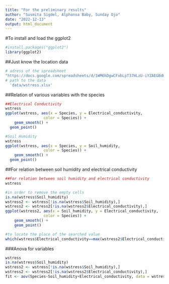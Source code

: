 ```yaml
---
title: "For the preliminary results"
author: "Susmita Sigdel, Alphonsa Baby, Sunday Ojo"
date: "2022-12-13"
output: html_document
---
```

#To install and load the ggplot2 
```r
#install.packages("ggplot2")
library(ggplot2)
```

##Just know the location data 
```r
# adress of the spreadsheet
"https://docs.google.com/spreadsheets/d/1WM6hDgwCFxbLpT37HLzU-iYZAEGBdHP6CpU8BDwWmZc/"
# path to the data
  'data/wstress.xlsx' 
```
##Relation of various variables with the species 

```r
##Electrical Conductivity 
wstress
ggplot(wstress, aes(x = Species, y = Electrical_conductivity, 
                 color = Species)) +
    geom_smooth() +
  geom_point()
```

```r
#Soil Humidity
wstress
ggplot(wstress, aes(x = Species, y = Soil_humidity, 
                 color = Species)) +
    geom_smooth() +
  geom_point()
```

##For relation between soil humidity and electrical conductivity 
```r
##For relation between soil humidity and electrical conductivity 
wstress

#in order to remove the empty cells 
is.na(wstress$Soil_humidity)
wstress2 <- wstress[!is.na(wstress$Soil_humidity),]
wstress2 <- wstress2[!is.na(wstress2$Electrical_conductivity),]
ggplot(wstress2, aes(x = Soil_humidity, y = Electrical_conductivity, 
                 color = Species)) +
    geom_smooth() +
    geom_point()

#to locate the place of the searched value  
which(wstress$Electrical_conductivity==max(wstress2$Electrical_conductivity))

```

###Anova for variables 
```r
wstress
is.na(wstress$Soil_humidity)
wstress2 <- wstress[!is.na(wstress$Soil_humidity),]
wstress2 <- wstress2[!is.na(wstress2$Electrical_conductivity),]
fit <- aov(Species~Soil_humidity+Electrical_conductivity, data = wstress2)
```

